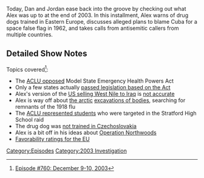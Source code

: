 {{DEFAULTSORT:
    #_EPISODE_0760:December 9-10, 2003
}}{{Episode
    | title             = December 9-10, 2003
    | caption           = Listen to this episode on [https://knowledgefight.libsyn.com/780-december-9-10-2003 Libsyn] [https://open.spotify.com/episode/6KM9WM4nuyHmMp10ZFI088 Spotify], Read the [[Transcript/760: December 9-10, 2003|Unofficial Transcript]]
    | episodeNumber     = 760
    | length            = 01:46:39
    | airDate           = December 28, 2022
    | coverageStartDate = December 9, 2003
    | coverageEndDate   = December 10, 2003
    | episodeType       = [[:Category:2003 Investigation|2003 Investigation]]
    | previousEpisode   = [[759: Chatting With Morgan Stringer]]
    | nextEpisode       = [[761: December 11, 2003]]
}}

{{Stub}}

Today, Dan and Jordan ease back into the groove by checking out what Alex was up to at the end of 2003. In this installment, Alex warns of drug dogs trained in Eastern Europe, discusses alleged plans to blame Cuba for a space false flag in 1962, and takes calls from antisemitic callers from multiple countries.

==Detailed Show Notes==

Topics covered<ref>[https://knowledgefight.com/research/2022/12/27/episode-780-december-9-10-2003 Episode #760: December 9-10, 2003]</ref>:

*The [https://www.aclu.org/other/model-state-emergency-health-powers-act ACLU opposed] Model State Emergency Health Powers Act
*Only a few states actually [https://web.archive.org/web/20080413162344/http://www.publichealthlaw.net/Resources/ResourcesPDFs/MSPHA%20LegisTrack.pdf passed legislation based on the Act]
*Alex's version of the [https://www.nytimes.com/interactive/2014/10/14/world/middleeast/us-casualties-of-iraq-chemical-weapons.html US selling West Nile to Iraq] is [https://www.upi.com/Archives/1990/10/03/CDC-downplays-report-it-supplied-virus-for-weapons/9196654926400/ not accurate]
*Alex is way off about [https://www.baltimoresun.com/news/bs-xpm-1999-11-18-9911180290-story.html the arctic] [https://definingmomentscanada.ca/1918-influenza-pandemic/history/excavating-the-flu/ excavations of bodies], searching for remnants of the 1918 flu
*The [https://www.aclu.org/press-releases/landmark-settlement-reached-notorious-school-drug-raid-caught-tape ACLU represented students] who were targeted in the Stratford High School raid
*The drug dog was [http://www.mapinc.org/drugnews/v03/n1890/a06.html?999 not trained in Czechoslovakia]
*Alex is a bit off in his ideas about [https://nsarchive2.gwu.edu/news/20010430/northwoods.pdf Operation Northwoods]
*[https://www.pewresearch.org/fact-tank/2022/10/13/positive-views-of-european-union-reach-new-highs-in-many-countries/ft_2022-10-13_viewsoftheeu_01/ Favorability ratings for the EU]

[[Category:Episodes]]
[[Category:2003 Investigation]]
